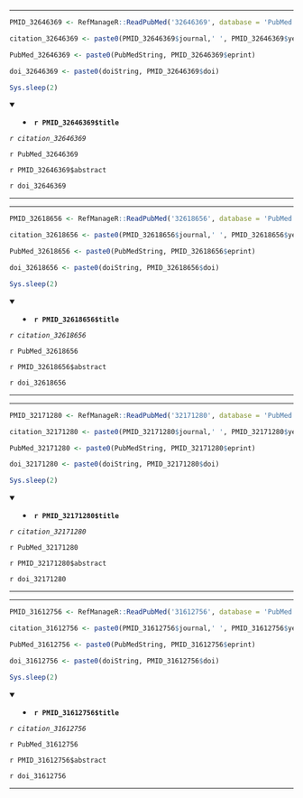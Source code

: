 

---

```r

PMID_32646369 <- RefManageR::ReadPubMed('32646369', database = 'PubMed')

citation_32646369 <- paste0(PMID_32646369$journal,' ', PMID_32646369$year, ' ', PMID_32646369$month,';', PMID_32646369$volume,'(', PMID_32646369$number,'):', PMID_32646369$pages)

PubMed_32646369 <- paste0(PubMedString, PMID_32646369$eprint)

doi_32646369 <- paste0(doiString, PMID_32646369$doi)

Sys.sleep(2)

```

<details open> <summary>
- **`r PMID_32646369$title`**
</summary> 

*`r citation_32646369`*

`r PubMed_32646369`

`r PMID_32646369$abstract`

`r doi_32646369`

</details>

---




---

```r

PMID_32618656 <- RefManageR::ReadPubMed('32618656', database = 'PubMed')

citation_32618656 <- paste0(PMID_32618656$journal,' ', PMID_32618656$year, ' ', PMID_32618656$month,';', PMID_32618656$volume,'(', PMID_32618656$number,'):', PMID_32618656$pages)

PubMed_32618656 <- paste0(PubMedString, PMID_32618656$eprint)

doi_32618656 <- paste0(doiString, PMID_32618656$doi)

Sys.sleep(2)

```

<details open> <summary>
- **`r PMID_32618656$title`**
</summary> 

*`r citation_32618656`*

`r PubMed_32618656`

`r PMID_32618656$abstract`

`r doi_32618656`

</details>

---




---

```r

PMID_32171280 <- RefManageR::ReadPubMed('32171280', database = 'PubMed')

citation_32171280 <- paste0(PMID_32171280$journal,' ', PMID_32171280$year, ' ', PMID_32171280$month,';', PMID_32171280$volume,'(', PMID_32171280$number,'):', PMID_32171280$pages)

PubMed_32171280 <- paste0(PubMedString, PMID_32171280$eprint)

doi_32171280 <- paste0(doiString, PMID_32171280$doi)

Sys.sleep(2)

```

<details open> <summary>
- **`r PMID_32171280$title`**
</summary> 

*`r citation_32171280`*

`r PubMed_32171280`

`r PMID_32171280$abstract`

`r doi_32171280`

</details>

---




---

```r

PMID_31612756 <- RefManageR::ReadPubMed('31612756', database = 'PubMed')

citation_31612756 <- paste0(PMID_31612756$journal,' ', PMID_31612756$year, ' ', PMID_31612756$month,';', PMID_31612756$volume,'(', PMID_31612756$number,'):', PMID_31612756$pages)

PubMed_31612756 <- paste0(PubMedString, PMID_31612756$eprint)

doi_31612756 <- paste0(doiString, PMID_31612756$doi)

Sys.sleep(2)

```

<details open> <summary>
- **`r PMID_31612756$title`**
</summary> 

*`r citation_31612756`*

`r PubMed_31612756`

`r PMID_31612756$abstract`

`r doi_31612756`

</details>

---


